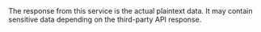 
<Alert type={Alerts.WARNING}>
  The response from this service is the actual plaintext data. It may contain sensitive data depending on the third-party API response.
</Alert>
